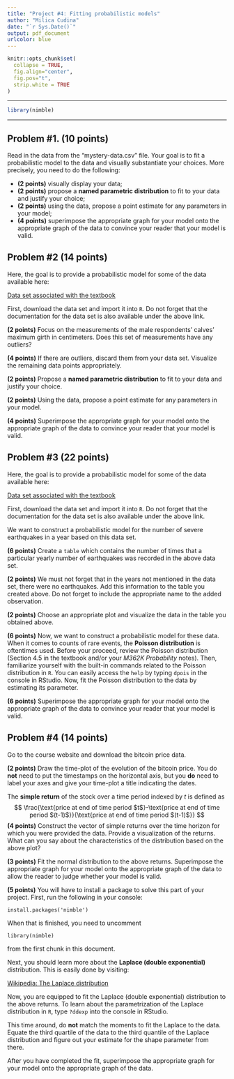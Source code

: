 ```yaml
---
title: "Project #4: Fitting probabilistic models"
author: "Milica Cudina"
date: "`r Sys.Date()`"
output: pdf_document
urlcolor: blue
---
```

<!-- The author of this template is Dr. Gordan Zitkovic.-->
<!-- The code chunk below contains some settings that will  -->
<!-- make your R code look better in the output pdf file.  -->
<!-- If you are curious about what each option below does, -->
<!-- go to https://yihui.org/knitr/options/ -->
<!-- If not, feel free to disregard everything ...  -->
```r
knitr::opts_chunk$set(
  collapse = TRUE,
  fig.align="center",
  fig.pos="t",
  strip.white = TRUE
)
```
<!-- ... down to here. -->

---

```r
library(nimble)
```

---

## Problem #1. **(10 points)**
Read in the data from the "mystery-data.csv" file. Your goal is to fit a probabilistic model to the data and visually substantiate your choices. More precisely, you need to do the following: 

- **(2 points)** visually display your data; 
- **(2 points)** propose a **named parametric distribution** to fit to your data and justify your choice;
- **(2 points)** using the data, propose a point estimate for any parameters in your model; 
- **(4 points)** superimpose the appropriate graph for your model onto the appropriate graph of the data to convince your reader that your model is valid. 


## Problem #2 **(14 points)**
Here, the goal is to provide a probabilistic model for some of the data available here:

[Data set associated with the textbook](https://www.openintro.org/data/index.php?data=bdims)

First, download the data set and import it into `R`. Do not forget that the documentation for the data set is also available under the above link. 

**(2 points)** Focus on the measurements of the male respondents' calves' maximum girth in centimeters. 
Does this set of measurements have any outliers?

**(4 points)** If there are outliers, discard them from your data set. Visualize the remaining data points appropriately. 

**(2 points)** Propose a **named parametric distribution** to fit to your data and justify your choice.

**(2 points)** Using the data, propose a point estimate for any parameters in your model. 

**(4 points)** Superimpose the appropriate graph for your model onto the appropriate graph of the data to convince your reader that your model is valid. 


## Problem #3 **(22 points)**
Here, the goal is to provide a probabilistic model for some of the data available here:

[Data set associated with the textbook](https://www.openintro.org/data/index.php?data=earthquakes)

First, download the data set and import it into `R`. Do not forget that the documentation for the data set is also available under the above link. 

We want to construct a probabilistic model for the number of severe earthquakes in a year based on this data set. 

**(6 points)** Create a `table` which contains the number of times that a particular yearly number of earthquakes was recorded in the above data set. 

**(2 points)** We must not forget that in the years not mentioned in the data set, there were no earthquakes. Add this information to the table you created above. Do not forget to include the appropriate name to the added observation. 

**(2 points)** Choose an appropriate plot and visualize the data in the table you obtained above. 

**(6 points)** Now, we want to construct a probabilistic model for these data. When it comes to counts of rare events, the **Poisson distribution** is oftentimes used. Before your proceed, review the Poisson distribution (Section 4.5 in the textbook and/or your *M362K Probability* notes). Then, familiarize yourself with the built-in commands related to the Poisson distribution in `R`. You can easily access the `help` by typing `dpois` in the console in RStudio. Now, fit the Poisson distribution to the data by estimating its parameter. 

**(6 points)** Superimpose the appropriate graph for your model onto the appropriate graph of the data to convince your reader that your model is valid. 


## Problem #4 **(14 points)**
Go to the course website and download the bitcoin price data. 

**(2 points)** Draw the time-plot of the evolution of the bitcoin price. You do **not** need to put the timestamps on the horizontal axis, but you **do** need to label your axes and give your time-plot a title indicating the dates.   

The **simple return** of the stock over a time period indexed by $t$ is defined as 
$$
\frac{\text{price at end of time period $t$}-\text{price at end of time period $(t-1)$}}{\text{price at end of time period $(t-1)$}} 
$$
**(4 points)** Construct the vector of simple returns over the time horizon for which you were provided the data. Provide a visualization of the returns. What can you say about the characteristics of the distribution based on the above plot?

**(3 points)** Fit the normal distribution to the above returns. Superimpose the appropriate graph for your model onto the appropriate graph of the data to allow the reader to judge whether your model is valid. 

**(5 points)** You will have to install a package to solve this part of your project. First, run the following in your console: 

`install.packages('nimble')`

When that is finished, you need to uncomment 

`library(nimble)`

from the first chunk in this document. 

Next, you should learn more about the **Laplace (double exponential)** distribution. This is easily done by visiting: 

[Wikipedia: The Laplace distribution](https://en.wikipedia.org/wiki/Laplace_distribution)

Now, you are equipped to fit the Laplace (double exponential) distribution to the above returns. To learn about the parametrization of the Laplace distribution in `R`, type `?ddexp` into the console in RStudio.

This time around, do **not** match the moments to fit the Laplace to the data. Equate the third quartile of the data to the third quantile of the Laplace distribution and figure out your estimate for the shape parameter from there. 

After you have completed the fit, superimpose the appropriate graph for your model onto the appropriate graph of the data.


